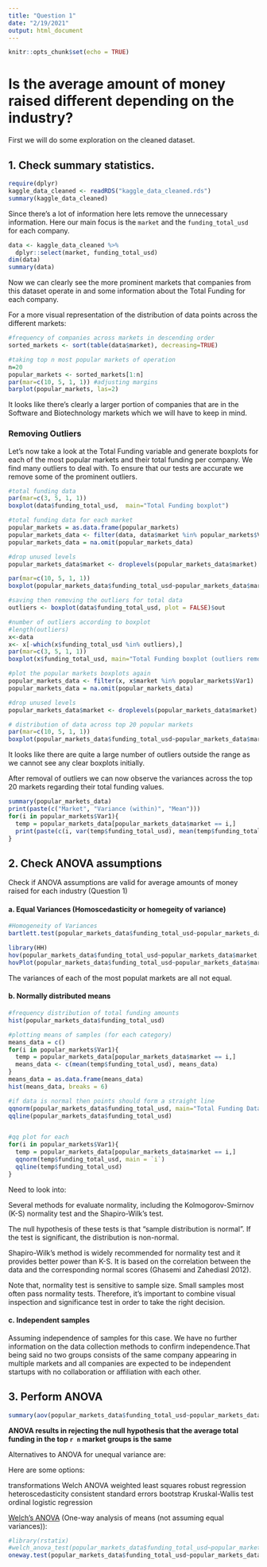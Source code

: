 ```yaml
---
title: "Question 1"
date: "2/19/2021"
output: html_document
---
```


```r
knitr::opts_chunk$set(echo = TRUE)
```

# Is the average amount of money raised different depending on the industry?

First we will do some exploration on the cleaned dataset.

## 1. Check summary statistics. 

```r
require(dplyr)
kaggle_data_cleaned <- readRDS("kaggle_data_cleaned.rds")
summary(kaggle_data_cleaned)
```
Since there's a lot of information here lets remove the unnecessary information. Here our main focus is the `market` and the `funding_total_usd` for each company.

```r
data <- kaggle_data_cleaned %>%
  dplyr::select(market, funding_total_usd)
dim(data)
summary(data)
```

Now we can clearly see the more prominent markets that companies from this dataset operate in and some information about the Total Funding for each company.

For a more visual representation of the distribution of data points across the different markets:
```r
#frequency of companies across markets in descending order
sorted_markets <- sort(table(data$market), decreasing=TRUE)

#taking top n most popular markets of operation
n=20
popular_markets <- sorted_markets[1:n]
par(mar=c(10, 5, 1, 1)) #adjusting margins
barplot(popular_markets, las=2)

```
  
It looks like there's clearly a larger portion of companies that are in the Software and Biotechnology markets which we will have to keep in mind.

### Removing Outliers

Let's now take a look at the Total Funding variable and generate boxplots for each of the most popular markets and their total funding per company. We find many outliers to deal with. To ensure that our tests are accurate we remove some of the prominent outliers.  
```r
#total funding data
par(mar=c(3, 5, 1, 1)) 
boxplot(data$funding_total_usd,  main="Total Funding boxplot")

#total funding data for each market
popular_markets = as.data.frame(popular_markets)
popular_markets_data <- filter(data, data$market %in% popular_markets$Var1)
popular_markets_data = na.omit(popular_markets_data)

#drop unused levels
popular_markets_data$market <- droplevels(popular_markets_data$market)

par(mar=c(10, 5, 1, 1)) 
boxplot(popular_markets_data$funding_total_usd~popular_markets_data$market,las=2, xlab=NULL, ylab=NULL, main="Popular Markets - Funding total boxplots")

#saving then removing the outliers for total data
outliers <- boxplot(data$funding_total_usd, plot = FALSE)$out

#number of outliers according to boxplot
#length(outliers)
x<-data
x<- x[-which(x$funding_total_usd %in% outliers),]
par(mar=c(3, 5, 1, 1)) 
boxplot(x$funding_total_usd, main="Total Funding boxplot (outliers removed)")

#plot the popular markets boxplots again
popular_markets_data <- filter(x, x$market %in% popular_markets$Var1)
popular_markets_data = na.omit(popular_markets_data)

#drop unused levels
popular_markets_data$market <- droplevels(popular_markets_data$market)

# distribution of data across top 20 popular markets
par(mar=c(10, 5, 1, 1)) 
boxplot(popular_markets_data$funding_total_usd~popular_markets_data$market, data=popular_markets_data, las=2, xlab=NULL, ylab=NULL ,main="Popular Markets - Funding total boxplots (outliers removed)")
```
It looks like there are quite a large number of outliers outside the range as we cannot see any clear boxplots initially.  

After removal of outliers we can now observe the variances across the top 20 markets regarding their total funding values.
```r
summary(popular_markets_data)
print(paste(c("Market", "Variance (within)", "Mean")))
for(i in popular_markets$Var1){
  temp = popular_markets_data[popular_markets_data$market == i,]
  print(paste(c(i, var(temp$funding_total_usd), mean(temp$funding_total_usd))))
}
```

## 2. Check ANOVA assumptions

Check if ANOVA assumptions are valid for average amounts of money raised for each industry (Question 1)

#### a. Equal Variances (Homoscedasticity or homegeity of variance)


```r
#Homogeneity of Variances
bartlett.test(popular_markets_data$funding_total_usd~popular_markets_data$market, data=popular_markets_data)

library(HH)
hov(popular_markets_data$funding_total_usd~popular_markets_data$market, data=popular_markets_data)
hovPlot(popular_markets_data$funding_total_usd~popular_markets_data$market, data=popular_markets_data)
```
The variances of each of the most populat markets are all not equal.

#### b. Normally distributed means

```r
#frequency distribution of total funding amounts
hist(popular_markets_data$funding_total_usd)

#plotting means of samples (for each category)
means_data = c()
for(i in popular_markets$Var1){
  temp = popular_markets_data[popular_markets_data$market == i,]
  means_data <- c(mean(temp$funding_total_usd), means_data)
}
means_data = as.data.frame(means_data)
hist(means_data, breaks = 6)

#if data is normal then points should form a straight line
qqnorm(popular_markets_data$funding_total_usd, main="Total Funding Data")
qqline(popular_markets_data$funding_total_usd)


#qq plot for each 
for(i in popular_markets$Var1){
  temp = popular_markets_data[popular_markets_data$market == i,]
  qqnorm(temp$funding_total_usd, main = `i`)
  qqline(temp$funding_total_usd)
}

```
Need to look into:  

Several methods for evaluate normality, including the Kolmogorov-Smirnov (K-S) normality test and the Shapiro-Wilk’s test.  

The null hypothesis of these tests is that “sample distribution is normal”. If the test is significant, the distribution is non-normal.  

Shapiro-Wilk’s method is widely recommended for normality test and it provides better power than K-S. It is based on the correlation between the data and the corresponding normal scores (Ghasemi and Zahediasl 2012).  

Note that, normality test is sensitive to sample size. Small samples most often pass normality tests. Therefore, it’s important to combine visual inspection and significance test in order to take the right decision.  

#### c. Independent samples

Assuming independence of samples for this case. We have no further information on the data collection methods to confirm independence.That being said no two groups consists of the same company appearing in multiple markets and all companies are expected to be independent startups with no collaboration or affiliation with each other.

## 3. Perform ANOVA

```r
summary(aov(popular_markets_data$funding_total_usd~popular_markets_data$market))
```
**ANOVA results in rejecting the null hypothesis that the average total funding in the top `r n` market groups is the same**


Alternatives to ANOVA for unequal variance are:

Here are some options:

transformations
Welch ANOVA
weighted least squares
robust regression
heteroscedasticity consistent standard errors
bootstrap
Kruskal-Wallis test
ordinal logistic regression

[Welch's ANOVA](http://ritsokiguess.site/docs/2017/05/19/welch-analysis-of-variance/) 
(One-way analysis of means (not assuming equal variances)):
```r
#library(rstatix)
#welch_anova_test(popular_markets_data$funding_total_usd~popular_markets_data$market)
oneway.test(popular_markets_data$funding_total_usd~popular_markets_data$market)
```
